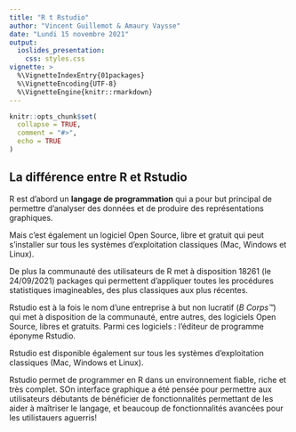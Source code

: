 ```yaml
---
title: "R t Rstudio"
author: "Vincent Guillemot & Amaury Vaysse"
date: "Lundi 15 novembre 2021"
output: 
  ioslides_presentation:
    css: styles.css
vignette: >
  %\VignetteIndexEntry{01packages}
  %\VignetteEncoding{UTF-8}
  %\VignetteEngine{knitr::rmarkdown}
---
```


<style>
.forceBreak { -webkit-column-break-after: always; break-after: column; }
</style>

```r
knitr::opts_chunk$set(
  collapse = TRUE,
  comment = "#>",
  echo = TRUE
)
```


## La différence entre R et Rstudio {.columns-2}


R est d'abord un **langage de programmation** qui a pour but principal de permettre d'analyser des données et de produire des représentations graphiques.

Mais c'est également un logiciel Open Source, libre et gratuit qui peut s'installer sur tous les systèmes d'exploitation classiques (Mac, Windows et Linux).

De plus la communauté des utilisateurs de R met à disposition 18261 (le 24/09/2021) packages qui permettent d'appliquer toutes les procédures statistiques imagineables, des plus classiques aux plus récentes.

<p class="forceBreak"></p>

Rstudio est à la fois le nom d'une entreprise à but non lucratif (*B Corps™*) qui met à disposition de la communauté, entre autres, des logiciels Open Source, libres et gratuits. Parmi ces logiciels : l'éditeur de programme éponyme Rstudio.

Rstudio est disponible également sur tous les systèmes d'exploitation classiques (Mac, Windows et Linux).

Rstudio permet de programmer en R dans un environnement fiable, riche et très complet. SOn interface graphique a été pensée pour permettre aux utilisateurs débutants de bénéficier de fonctionnalités permettant de les aider à maîtriser le langage, et beaucoup de fonctionnalités avancées pour les utilistauers aguerris!





